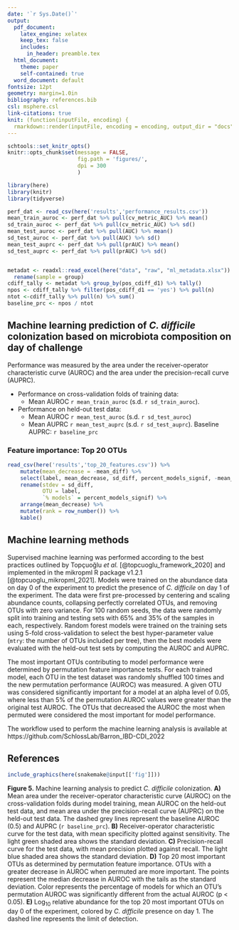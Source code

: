```yaml
---
date: '`r Sys.Date()`'
output:
  pdf_document:
    latex_engine: xelatex
    keep_tex: false
    includes:
      in_header: preamble.tex
  html_document:
    theme: paper
    self-contained: true
  word_document: default
fontsize: 12pt
geometry: margin=1.0in
bibliography: references.bib
csl: msphere.csl
link-citations: true
knit: (function(inputFile, encoding) {
  rmarkdown::render(inputFile, encoding = encoding, output_dir = "docs", output_format = "all") })
---
```

```r
schtools::set_knitr_opts()
knitr::opts_chunk$set(message = FALSE,
                      fig.path = 'figures/',
                      dpi = 300
                      )
```

```r
library(here)
library(knitr)
library(tidyverse)
```

```r
perf_dat <- read_csv(here('results','performance_results.csv'))
mean_train_auroc <- perf_dat %>% pull(cv_metric_AUC) %>% mean()
sd_train_auroc <- perf_dat %>% pull(cv_metric_AUC) %>% sd()
mean_test_auroc <- perf_dat %>% pull(AUC) %>% mean()
sd_test_auroc <- perf_dat %>% pull(AUC) %>% sd()
mean_test_auprc <- perf_dat %>% pull(prAUC) %>% mean()
sd_test_auprc <- perf_dat %>% pull(prAUC) %>% sd()


metadat <- readxl::read_excel(here("data", "raw", "ml_metadata.xlsx")) %>%
  rename(sample = group)
cdiff_tally <- metadat %>% group_by(pos_cdiff_d1) %>% tally()
npos <- cdiff_tally %>% filter(pos_cdiff_d1 == 'yes') %>% pull(n)
ntot <-cdiff_tally %>% pull(n) %>% sum()
baseline_prc <- npos / ntot
```

## Machine learning prediction of _C. difficile_ colonization based on microbiota composition on day of challenge  

Performance was measured by the area under the receiver-operator characteristic curve (AUROC) and the area under the precision-recall curve (AUPRC).

- Performance on cross-validation folds of training data:
    - Mean AUROC `r mean_train_auroc` (s.d. `r sd_train_auroc`).

- Performance on held-out test data: 
    - Mean AUROC `r mean_test_auroc` (s.d. `r sd_test_auroc`)
    - Mean AUPRC `r mean_test_auprc` (s.d. `r sd_test_auprc`). Baseline AUPRC: `r baseline_prc`

### Feature importance: Top 20 OTUs

```r
read_csv(here('results','top_20_features.csv')) %>% 
    mutate(mean_decrease = -mean_diff) %>% 
    select(label, mean_decrease, sd_diff, percent_models_signif, -mean_diff) %>% 
    rename(stdev = sd_diff,
           OTU = label,
           `% models` = percent_models_signif) %>% 
    arrange(mean_decrease) %>%
    mutate(rank = row_number()) %>%
    kable()
```


## Machine learning methods

Supervised machine learning was performed according to the best practices
outlined by Topçuoğlu _et al._ [@topcuoglu_framework_2020] and implemented in
the mikropml R package v1.2.1 [@topcuoglu_mikropml_2021].
Models were trained on the abundance data on day 0 of the experiment to predict
the presence of _C. difficile_ on day 1 of the experiment.
The data were first pre-processed by centering and scaling abundance counts, 
collapsing perfectly correlated OTUs, and removing OTUs with zero variance.
For 100 random seeds, the data were randomly split into training and testing
sets with 65% and 35% of the samples in each, respectively.
Random forest models were trained on the training sets using 5-fold
cross-validation to select the best hyper-parameter value (`mtry`: the number of
OTUs included per tree), then the best models were evaluated with the
held-out test sets by computing the AUROC and AUPRC.

The most important OTUs contributing to model performance were determined by 
permutation feature importance tests.
For each trained model, each OTU in the test dataset was randomly shuffled 100 
times and the new permutation performance (AUROC) was measured.
A given OTU was considered significantly important for a model at an alpha level
of 0.05, where less than 5% of the permutation AUROC values were greater than the
original test AUROC.
The OTUs that decreased the AUROC the most when permuted were considered the 
most important for model performance.

The workflow used to perform the machine learning analysis is available at
https://github.com/SchlossLab/Barron_IBD-CDI_2022

## References

\setlength{\parindent}{-0.25in}
\setlength{\leftskip}{0.25in}
\noindent

<div id="refs"></div>

\setlength{\parindent}{0in}
\setlength{\leftskip}{0in}

\newpage

```r
include_graphics(here(snakemake@input[['fig']]))
```

**Figure 5.** Machine learning analysis to predict _C. difficile_ colonization.
**A)** Mean area under the receiver-operator characteristic curve (AUROC) on the
cross-validation folds during model training, 
mean AUROC on the held-out test data, 
and mean area under the precision-recall curve (AUPRC) on the held-out test data. 
The dashed grey lines represent the baseline AUROC (0.5) and AUPRC (`r baseline_prc`). 
**B)** Receiver-operator characteristic curve for the test data, with mean 
specificity plotted against sensitivity. 
The light green shaded area shows the standard deviation. 
**C)** Precision-recall curve for the test data, with mean precision plotted 
against recall. 
The light blue shaded area shows the standard deviation. 
**D)** Top 20 most important OTUs as determined by permutation feature importance. 
OTUs with a greater decrease in AUROC when permuted are more important. 
The points represent the median decrease in AUROC with the tails as the standard 
deviation. 
Color represents the percentage of models for which an OTU's permutation
AUROC was significantly different from the actual AUROC (p < 0.05). 
**E)** Log$_{10}$ relative abundance for the top 20 most important
OTUs on day 0 of the experiment, colored by _C. difficile_ presence on day 1.
The dashed line represents the limit of detection.
